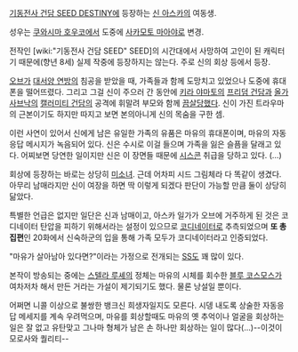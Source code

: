 [[기동전사 건담 SEED DESTINY]]에 등장하는 [[신 아스카]]의 여동생.

성우는 [[쿠와시마 호우코]]에서 도중에 [[사카모토 마아야]]로 변경.

전작인 [wiki:"기동전사 건담 SEED" SEED]의 시간대에서 사망하여 고인이 된 캐릭터기 때문에(향년 8세) 실제 작중에 등장하지는 않는다. 주로 신의 회상 등에서 등장.

[[오브]]가 [[대서양 연방]]의 침공을 받았을 때, 가족들과 함께 도망치고 있었으나 도중에 휴대폰을 떨어뜨렸다. 그리고 그걸 신이 주으러 간 동안에 [[키라 야마토]]의 [[프리덤 건담]]과 [[올가 사브낙]]의 [[캘러미티 건담]]의 공격에 휘말려 부모와 함께 [[끔살]]당했다. 신이 가진 트라우마의 근본이기도 하지만 따지고 보면 본의아니게 신의 목숨을 구한 셈.

이런 사연이 있어서 신에게 남은 유일한 가족의 유품은 마유의 휴대폰이며, 마유의 자동응답 메시지가 녹음되어 있다. 신은 수시로 이걸 들으며 가족을 잃은 슬픔을 달래고 있다. 어찌보면 당연한 일이지만 신은 이 장면들 때문에 [[시스콘]] 취급을 당하고 있다. (…)

회상에 등장하는 바로는 상당히 [[미소녀]]. 근데 어차피 시드 그림체라 다 똑같이 생겼다. 아무리 남매라지만 신이 여장을 하면 딱 이렇게 되겠다 판단이 가능할 만큼 둘이 상당히 닮았다.

특별한 언급은 없지만 일단은 신과 남매이고, 아스카 일가가 오브에 거주하게 된 것은 코디네이터 탄압을 피하기 위해서라는 설정이 있으므로 [[코디네이터]]로 추측되었으며 '''또 총집편'''인 20화에서 신숙하군의 입을 통해 가족 모두가 코디네이터라고 인증되었다.

"마유가 살아남아 있다면?"이라는 가정으로 전개되는 [[SS]]도 꽤 많이 있다.

본작이 방송되는 중에는 [[스텔라 루셰]]의 정체는 마유의 시체를 회수한 [[블루 코스모스]]가 여차저차 해서 만든 거라는 가설이 제기되기도 했다. 물론 낭설일 뿐이다.

어쩌면 니콜 이상으로 불쌍한 뱅크신 희생자일지도 모른다. 시뎅 내도록 상술한 자동응답 메세지를 계속 우려먹으며, 마유를 회상할때도 마유의 옛 추억이나 얼굴을 회상하는 일은 잘 없고 유탄맞고 그나마 형체가 남은 손 하나만 회상하는 일이 많다(...)--이것이 모로사와 퀄리티--
